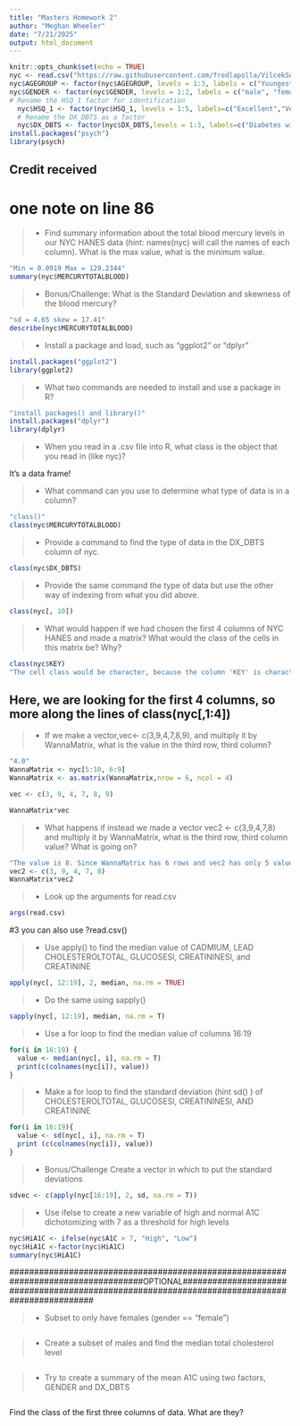 ```yaml
---
title: "Masters Homework 2"
author: "Meghan Wheeler"
date: "7/21/2025"
output: html_document
---
```


```r
knitr::opts_chunk$set(echo = TRUE)
nyc <- read.csv("https://raw.githubusercontent.com/fredlapolla/VilcekSummerDataAnalysis2024/main/NYC_HANES_DIAB.csv")
nyc$AGEGROUP <- factor(nyc$AGEGROUP, levels = 1:3, labels = c("Youngest", "Middle", "Aged"))
nyc$GENDER <- factor(nyc$GENDER, levels = 1:2, labels = c("male", "female"))
# Rename the HSQ_1 factor for identification
  nyc$HSQ_1 <- factor(nyc$HSQ_1, levels = 1:5, labels=c("Excellent","Very Good","Good", "Fair", "Poor"))
  # Rename the DX_DBTS as a factor
  nyc$DX_DBTS <- factor(nyc$DX_DBTS,levels = 1:3, labels=c("Diabetes with DX","Diabetes with no DX","No Diabetes"))
install.packages("psych")
library(psych)
```
## Credit received ## 
# one note on line 86

>- Find summary information about the total blood mercury levels in our NYC HANES data (hint: names(nyc) will call the names of each column). What is the max value, what is the minimum value.  

```r
"Min = 0.0919 Max = 129.2344"
summary(nyc$MERCURYTOTALBLOOD)
```

>- Bonus/Challenge: What is the Standard Deviation and skewness of the blood mercury?

```r
"sd = 4.65 skew = 17.41"
describe(nyc$MERCURYTOTALBLOOD)
```


>- Install a package and load, such as "ggplot2" or "dplyr"

```r
install.packages("ggplot2")
library(ggplot2)
```

>- What two commands are needed to install and use a package in R?

```r
"install packages() and library()"
install.packages("dplyr")
library(dplyr)
```

>- When you read in a .csv file into R, what class is the object that you read in (like nyc)?

It's a data frame!

>- What command can you use to determine what type of data is in a column?

```r
"class()"
class(nyc$MERCURYTOTALBLOOD)
```


>- Provide a command to find the type of data in the DX_DBTS column of nyc. 

```r
class(nyc$DX_DBTS)
```


>- Provide the same command the type of data but use the other way of indexing from what you did above. 

```r
class(nyc[, 10])
```



>- What would happen if we had chosen the first 4 columns of NYC HANES and made a matrix? What would the class of the cells in this matrix be? Why?

```r
class(nyc$KEY)
"The cell class would be character, because the column 'KEY' is character. In matrices, the data in all of the cells are the same type."
```
## Here, we are looking for the first 4 columns, so more along the lines of class(nyc[,1:4])


>- If we make a vector,vec<- c(3,9,4,7,8,9), and multiply it by WannaMatrix, what is the value in the third row, third column? 

```r
"4.0"
WannaMatrix <- nyc[5:10, 6:9]
WannaMatrix <- as.matrix(WannaMatrix,nrow = 6, ncol = 4)

vec <- c(3, 9, 4, 7, 8, 9)

WannaMatrix*vec

```



>- What happens if instead we made a vector vec2 <- c(3,9,4,7,8) and multiply it by WannaMatrix, what is the third row, third column value? What is going on? 

```r
"The value is 8. Since WannaMatrix has 6 rows and vec2 has only 5 values, vec2 wraps around, applying its value 1 to WannaMatrix row 6, column 1, and so on."
vec2 <- c(3, 9, 4, 7, 8)
WannaMatrix*vec2
```


>- Look up the arguments for read.csv

```r
args(read.csv)
```
#3 you can also use ?read.csv()

>- Use apply() to find the median value of CADMIUM, LEAD CHOLESTEROLTOTAL, GLUCOSESI, CREATININESI, and CREATININE

```r
apply(nyc[, 12:19], 2, median, na.rm = TRUE)
```


>- Do the same using sapply()

```r
sapply(nyc[, 12:19], median, na.rm = T)
```

>- Use a for loop to find the median value of columns 16:19

```r
for(i in 16:19) {
  value <- median(nyc[, i], na.rm = T)
  print(c(colnames(nyc[i]), value))
}
```


>- Make a for loop to find the standard deviation (hint sd() ) of CHOLESTEROLTOTAL, GLUCOSESI, CREATININESI, AND CREATININE

```r
for(i in 16:19){
  value <- sd(nyc[, i], na.rm = T)
  print (c(colnames(nyc[i]), value))
}
```


>- Bonus/Challenge Create a vector in which to put the standard deviations 

```r
sdvec <- c(apply(nyc[16:19], 2, sd, na.rm = T))

```


>- Use ifelse to create a new variable of high and normal A1C dichotomizing with 7 as a threshold for high levels

```r
nyc$HiA1C <- ifelse(nyc$A1C > 7, "High", "Low")
nyc$HiA1C <-factor(nyc$HiA1C)
summary(nyc$HiA1C)
```
###################################################################################OPTIONAL##############################################################################################

>- Subset to only have females (gender == "female")

```r

```


>- Create a subset of males and find the median total cholesterol level

```r

```


>- Try to create a summary of the mean A1C using two factors, GENDER and DX_DBTS

```r

```

Find the class of the first three columns of data. What are they?

```r

```

